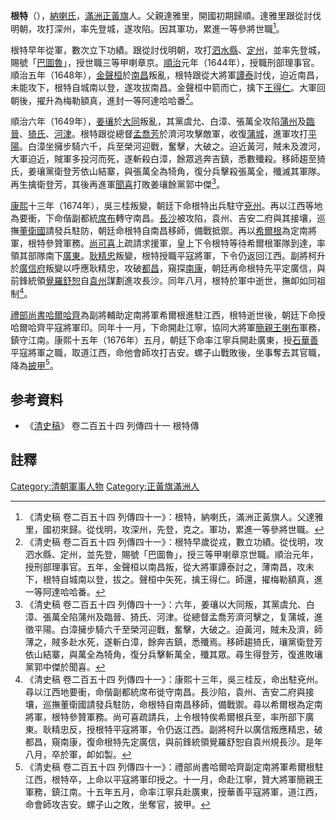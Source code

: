 '''根特'''（{{bd|？||1674年|catIdx=K}}），[[納喇氏|納喇氏]]，[[滿洲|滿洲]][[正黃旗|正黃旗]]人。父親達雅里，開國初期歸順。達雅里跟從討伐明朝，攻打深州，率先登城，遂攻陷。因其軍功，累進一等參將世職<ref>《清史稿 卷二百五十四 列傳四十一》：根特，納喇氏，滿洲正黃旗人。父達雅里，國初來歸。從伐明，攻深州，先登，克之。軍功，累進一等參將世職。</ref>。

根特早年從軍，數次立下功績。跟從討伐明朝，攻打[[泗水縣|泗水縣]]、[[定州|定州]]，並率先登城，賜號「[[巴圖魯|巴圖魯]]」，授世職三等甲喇章京。[[順治|順治]]元年（1644年），授職刑部理事官。順治五年（1648年），[[金聲桓|金聲桓]]於[[南昌|南昌]]叛亂，根特跟從大將軍[[譚泰|譚泰]]討伐，迫近南昌，未能攻下，根特自城南以登，遂攻拔南昌。金聲桓中箭而亡，擒下[[王得仁|王得仁]]。大軍回朝後，擢升為梅勒額真，進封一等阿達哈哈番<ref>《清史稿 卷二百五十四 列傳四十一》：根特早歲從戎，數立功績。從伐明，攻泗水縣、定州，並先登，賜號「巴圖魯」，授三等甲喇章京世職。順治元年，授刑部理事官。五年，金聲桓以南昌叛，從大將軍譚泰討之，薄南昌，攻未下，根特自城南以登，拔之。聲桓中矢死，擒王得仁。師還，擢梅勒額真，進一等阿達哈哈番。</ref>。

順治六年（1649年），[[姜瓖|姜瓖]]於[[大同|大同]]叛亂，其黨虞允、白漳、張萬全攻陷[[蒲州|蒲州]]及[[臨晉|臨晉]]、[[猗氏|猗氏]]、[[河津|河津]]。根特跟從總督[[孟喬芳|孟喬芳]]於濟河攻擊敵軍，收復[[蒲城|蒲城]]，進軍攻打[[平陽|平陽]]。白漳坐擁步騎六千，兵至榮河迎戰，奮擊，大破之。迫近黃河，賊未及渡河，大軍迫近，賊軍多投河而死，遂斬殺白漳，餘眾逃奔吉鎮，悉數殲殺。移師趨至猗氏，姜瓖黨衛登芳依山結寨，與張萬全為犄角，復分兵擊殺張萬全，殲滅其軍隊。再生擒衛登芳，其後再進軍[[聞喜|聞喜]]打敗姜瓖餘黨郭中傑<ref>《清史稿 卷二百五十四 列傳四十一》：六年，姜瓖以大同叛，其黨虞允、白漳、張萬全陷蒲州及臨晉、猗氏、河津。從總督孟喬芳濟河擊之，复蒲城，進徵平陽。白漳擁步騎六千至榮河迎戰，奮擊，大破之。迫黃河，賊未及濟，師薄之，賊多赴水死，遂斬白漳，餘奔吉鎮，悉殲焉。移師趨猗氏，瓖黨衛登芳依山結寨，與萬全為犄角，復分兵擊斬萬全，殲其眾。尋生得登芳，復進敗瓖黨郭中傑於聞喜。</ref>。

[[康熙|康熙]]十三年（1674年），吳三桂叛變，朝廷下命根特出兵駐守[[兗州|兗州]]。再以江西等地為要衝，下命偕副都統[[席布|席布]]轉守南昌。[[長沙|長沙]]被攻陷，袁州、吉安二府與其接壤，巡撫[[董衛國|董衛國]]請發兵駐防，朝廷命根特自南昌移師，備戰抵禦。再以[[希爾根|希爾根]]為定南將軍，根特參贊軍務。[[尚可喜|尚可喜]]上疏請求援軍，皇上下令根特等待希爾根軍隊到達，率領其部隊南下[[廣東|廣東]]。[[耿精忠|耿精忠]]叛變，根特授職平寇將軍，下令仍返回江西。副將柯升於[[廣信|廣信府]]叛變以呼應耿精忠，攻破[[都昌|都昌]]，窺探[[南康|南康]]，朝廷再命根特先平定廣信，與前鋒統領[[覺羅舒恕|覺羅舒恕]]自[[袁州|袁州]]謀劃進攻長沙。同年八月，根特於軍中逝世，撫卹如同祖制<ref>《清史稿 卷二百五十四 列傳四十一》：康熙十三年，吳三桂反，命出駐兗州。尋以江西地要衝，命偕副都統席布徙守南昌。長沙陷，袁州、吉安二府與接壤，巡撫董衛國請發兵駐防，命根特自南昌移師，備戰禦。尋以希爾根為定南將軍，根特參贊軍務。尚可喜疏請兵，上令根特俟希爾根兵至，率所部下廣東。耿精忠反，授根特平寇將軍，令仍返江西。副將柯升以廣信叛應精忠，破都昌，窺南康，復命根特先定廣信，與前鋒統領覺羅舒恕自袁州規長沙。是年八月，卒於軍，卹如製。</ref>。

[[禮部尚書|禮部尚書]][[哈爾哈齊|哈爾哈齊]]為副將輔助定南將軍希爾根進駐江西，根特逝世後，朝廷下命授哈爾哈齊平寇將軍印。同年十一月，下命開赴江寧，協同大將軍[[簡親王|簡親王]][[喇布|喇布]]軍務，鎮守江南。康熙十五年（1676年）五月，朝廷下命率江寧兵開赴廣東，授[[石華善|石華善]]平寇將軍之職，取道江西，命他會師攻打吉安。螺子山戰敗後，坐事奪去其官職，降為[[披甲人|披甲]]<ref>《清史稿 卷二百五十四 列傳四十一》：禮部尚書哈爾哈齊副定南將軍希爾根駐江西，根特卒，上命以平寇將軍印授之。十一月，命赴江寧，贊大將軍簡親王軍務，鎮江南。十五年五月，命率江寧兵赴廣東，授華善平寇將軍，道江西，命會師攻吉安。螺子山之敗，坐奪官，披甲。</ref>。

==参考資料==
* 《[[清史稿|清史稿]]》 卷二百五十四 列傳四十一 根特傳

==註釋==
{{reflist|2}}
{{清朝入祀賢良祠}}

[[Category:清朝軍事人物|Category:清朝軍事人物]]
[[Category:正黃旗滿洲人|Category:正黃旗滿洲人]]